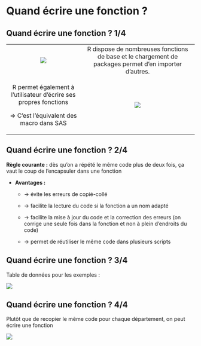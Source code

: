 # Quand écrire une fonction ? {.backgroundTitre}

## Quand écrire une fonction ? 1/4 {.backgroundTitre}

+:-----------------------------------------------------------------:+:-----------------------------------------------------------------------------------------------------:+
| ![](img/clipboard-R-function.png)                                 | R dispose de nombreuses fonctions de base et le chargement de packages permet d'en importer d'autres. |
+-------------------------------------------------------------------+-------------------------------------------------------------------------------------------------------+
| R permet également à l'utilisateur d'écrire ses propres fonctions | ![](img/clipboard-outil.png)                                                                          |
|                                                                   |                                                                                                       |
| =\> C'est l'équivalent des macro dans SAS                         |                                                                                                       |
+-------------------------------------------------------------------+-------------------------------------------------------------------------------------------------------+

## Quand écrire une fonction ? 2/4 {.backgroundTitre}

**Règle courante :** dès qu’on a répété le même code plus de deux fois, ça vaut le coup de l’encapsuler dans une fonction

-   **Avantages :**

    -   → évite les erreurs de copié-collé

    -   → facilite la lecture du code si la fonction a un nom adapté

    -   → facilite la mise à jour du code et la correction des erreurs (on corrige une seule fois dans la fonction et non à plein d’endroits du code)

    -   → permet de réutiliser le même code dans plusieurs scripts

## Quand écrire une fonction ? 3/4 {.backgroundTitre}

Table de données pour les exemples :

![](img/clipboard-ecrire3-4.png)

## Quand écrire une fonction ? 4/4 {.backgroundTitre}

Plutôt que de recopier le même code pour chaque département, on peut écrire une fonction

![](img/clipboard-ecrire4-4.png)
